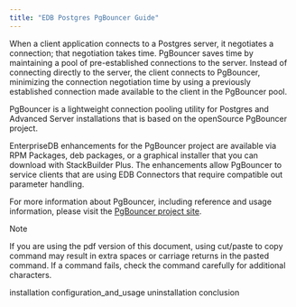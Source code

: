 ```yaml
---
title: "EDB Postgres PgBouncer Guide"
---
```




When a client application connects to a Postgres server, it negotiates a connection; that negotiation takes time. PgBouncer saves time by maintaining a pool of pre-established connections to the server. Instead of connecting directly to the server, the client connects to PgBouncer, minimizing the connection negotiation time by using a previously established connection made available to the client in the PgBouncer pool.

PgBouncer is a lightweight connection pooling utility for Postgres and Advanced Server installations that is based on the openSource PgBouncer project.

EnterpriseDB enhancements for the PgBouncer project are available via RPM Packages, deb packages, or a graphical installer that you can download with StackBuilder Plus. The enhancements allow PgBouncer to service clients that are using EDB Connectors that require compatible out parameter handling.

For more information about PgBouncer, including reference and usage information, please visit the [PgBouncer project site](https://www.pgbouncer.org).

<div class="note">

<div class="title">

Note

</div>

If you are using the pdf version of this document, using cut/paste to copy command may result in extra spaces or carriage returns in the pasted command. If a command fails, check the command carefully for additional characters.

</div>

<div class="toctree" maxdepth="2">

installation configuration\_and\_usage uninstallation conclusion

</div>
